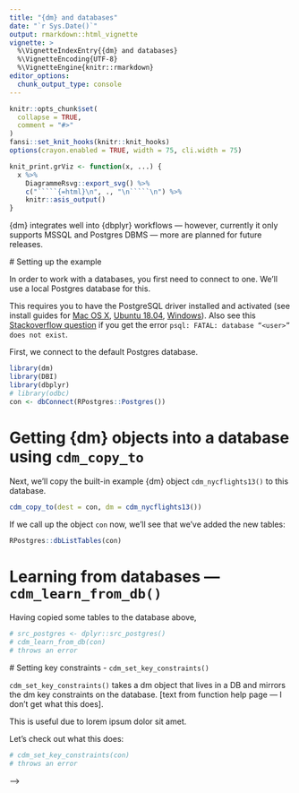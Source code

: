 ```yaml
---
title: "{dm} and databases"
date: "`r Sys.Date()`"
output: rmarkdown::html_vignette
vignette: >
  %\VignetteIndexEntry{{dm} and databases}
  %\VignetteEncoding{UTF-8}
  %\VignetteEngine{knitr::rmarkdown}
editor_options: 
  chunk_output_type: console
---
```


```r
knitr::opts_chunk$set(
  collapse = TRUE,
  comment = "#>"
)
fansi::set_knit_hooks(knitr::knit_hooks)
options(crayon.enabled = TRUE, width = 75, cli.width = 75)

knit_print.grViz <- function(x, ...) {
  x %>% 
    DiagrammeRsvg::export_svg() %>% 
    c("`````{=html}\n", ., "\n`````\n") %>% 
    knitr::asis_output()
}
```

{dm} integrates well into {dbplyr} workflows — however, currently it only supports MSSQL and Postgres DBMS — more are planned for future releases.

<!-- Relevant functions for interaction with DBs: -->

<!-- - `cdm_copy_to()` -->
<!-- - `cdm_set_key_constraints()` -->
<!-- - `cdm_learn_from_db()` -->

# Setting up the example

In order to work with a databases, you first need to connect to one.
We'll use a local Postgres database for this.

This requires you to have the PostgreSQL driver installed and activated (see install guides for [Mac OS X](https://www.robinwieruch.de/postgres-sql-macos-setup/), [Ubuntu 18.04](https://www.digitalocean.com/community/tutorials/how-to-install-and-use-postgresql-on-ubuntu-18-04), [Windows](https://www.microfocus.com/documentation/idol/IDOL_12_0/MediaServer/Guides/html/English/Content/Getting_Started/Configure/_TRN_Set_up_PostgreSQL.htm)). Also see this [Stackoverflow question](https://stackoverflow.com/questions/17633422/psql-fatal-database-user-does-not-exist) if you get the error `psql: FATAL: database “<user>” does not exist`. 

First, we connect to the default Postgres database.

```r
library(dm)
library(DBI)
library(dbplyr)
# library(odbc)
con <- dbConnect(RPostgres::Postgres())
```

# Getting {dm} objects into a database using `cdm_copy_to`

Next, we'll copy the built-in example {dm} object `cdm_nycflights13()` to this database.

```r
cdm_copy_to(dest = con, dm = cdm_nycflights13())
```

If we call up the object `con` now, we'll see that we've added the new tables:

```r
RPostgres::dbListTables(con)
```

# Learning from databases — `cdm_learn_from_db()`

Having copied some tables to the database above, 

```r
# src_postgres <- dplyr::src_postgres()
# cdm_learn_from_db(con)
# throws an error
```

# Setting key constraints - `cdm_set_key_constraints()`

`cdm_set_key_constraints()` takes a dm object that lives in a DB and mirrors the dm key constraints on the database. [text from function help page — I don't get what this does].

This is useful due to lorem ipsum dolor sit amet. 

Let's check out what this does:

```r
# cdm_set_key_constraints(con)
# throws an error
```



<!-- --- -->
<!-- <!-- using rsqlite instead  --> -->

<!-- ```{r} -->
<!-- con <- dbConnect(RSQLite::SQLite(), ":memory:") -->
<!-- cdm_copy_to(dest = con, dm = cdm_nycflights13()) -->
<!-- ``` -->

<!-- ```{r} -->
<!-- cdm_learn_from_db(con) -->

<!-- cdm_learn_from_db() -->
<!-- ``` -->

<!-- ```{r} -->
<!-- library(dplyr) -->
<!-- src_sqlite <- src_sqlite(":memory:", create = TRUE) -->
<!-- src_sqlite -->
<!-- nycflights13_remote <- cdm_copy_to(src_sqlite, cdm_nycflights13(cycle = TRUE)) -->
<!-- nycflights13_remote -->
<!-- src_postgres <- src_postgres() -->
<!-- nycflights13_from_remote <- cdm_learn_from_db(nycflights13_remote) -->

<!-- ``` -->

```r
```

